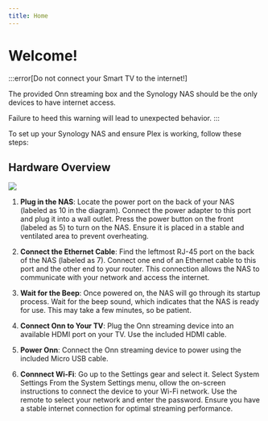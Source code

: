 ```yaml
---
title: Home
---
```


# Welcome!

:::error[Do not connect your Smart TV to the internet!]

The provided Onn streaming box and the Synology NAS should be the only devices to have internet access.

Failure to heed this warning will lead to unexpected behavior.
:::


To set up your Synology NAS and ensure Plex is working, follow these steps:

## Hardware Overview

![](img/hardware-overview.png)

1. **Plug in the NAS**: Locate the power port on the back of your NAS (labeled as 10 in the diagram). Connect the power adapter to this port and plug it into a wall outlet. Press the power button on the front (labeled as 5) to turn on the NAS. Ensure it is placed in a stable and ventilated area to prevent overheating.

2. **Connect the Ethernet Cable**: Find the leftmost RJ-45 port on the back of the NAS (labeled as 7). Connect one end of an Ethernet cable to this port and the other end to your router. This connection allows the NAS to communicate with your network and access the internet.

3. **Wait for the Beep**: Once powered on, the NAS will go through its startup process. Wait for the beep sound, which indicates that the NAS is ready for use. This may take a few minutes, so be patient.

4. **Connect Onn to Your TV**: Plug the Onn streaming device into an available HDMI port on your TV. Use the included HDMI cable.

5. **Power Onn**: Connect the Onn streaming device to power using the included Micro USB cable.

6. **Connnect Wi-Fi**: Go up to the Settings gear and select it.
Select System Settings
From the System Settings menu, ollow the on-screen instructions to connect the device to your Wi-Fi network. Use the remote to select your network and enter the password. Ensure you have a stable internet connection for optimal streaming performance.


